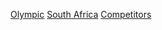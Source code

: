{{parent category}}
{{Commons category|Olympic sportspeople from South Africa}}

[[Category:南非運動員|Olympic]]
[[Category:各國奧運運動員|South Africa]]
[[Category:奧林匹克運動會南非代表團|Competitors]]